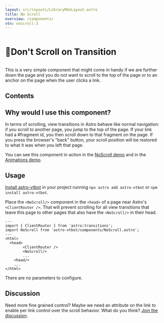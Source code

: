 ```yaml
---
layout: src/layouts/LibraryMdxLayout.astro
title: No Scroll
overview: /components/
vtn: noscroll-3
---
```


<h1 style="display: inline-block; view-transition-name: noscroll-1"><span style="display:inline-block; view-transition-name:noscroll-2">📜</span>Don't Scroll on Transition</h1>

This is a very simple component that might come in handy if we are further down the page and you do not want to scroll to the top of the page or to an anchor on the page when the user clicks a link.

## Contents

## Why would I use this component?

In terms of scrolling, view transitions in Astro behave like normal navigation: if you scroll to another page, you jump to the top of the page. If your link had a #fragment id, you then scroll down to that fragment on the page. If you press the browser's "back" button, your scroll position will be restored to what it was when you left that page.

You can see this component in action in the <a data-astro-reload href="/no-scroll/one/">NoScroll demo</a> and in the <a data-astro-reload href="/animations/one/">Animations demo</a>.
## Usage

[Install astro-vtbot](../Installation/) in your project running `npx astro add astro-vtbot` or `npm install astro-vtbot`.



Place the `<NoScroll/>` component in the `<head>` of a page near Astro's `<ClientRouter />`. That will prevent scrolling for all view transitions that leave this page to other pages that also have the `<NoScroll/>` in their head.

```astro title="MyPage.astro" {3,8}
---
import { ClientRouter } from 'astro:transitions';
import NoScroll from 'astro-vtbot/components/NoScroll.astro';
---
<html>
  <head>
		<ClientRouter />
		<NoScroll/>
		...
	<head/>
	...
</html>
```

There are no parameters to configure.

## Discussion

Need more fine grained control? Maybe we need an attribute on the link to enable per link control over the scroll behavior. What do you think? [Join the discussion](https://github.com/martrapp/astro-vtbot/discussions/35).
